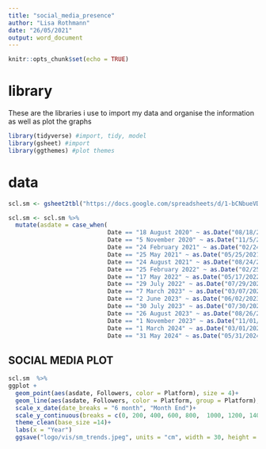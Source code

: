 ```yaml
---
title: "social_media_presence"
author: "Lisa Rothmann"
date: "26/05/2021"
output: word_document
---
```


```r
knitr::opts_chunk$set(echo = TRUE)
```

# library
These are the libraries i use to import my data and organise the information as well as plot the graphs 

```r
library(tidyverse) #import, tidy, model 
library(gsheet) #import 
library(ggthemes) #plot themes
```

# data
```r
scl.sm <- gsheet2tbl("https://docs.google.com/spreadsheets/d/1-bCNbueVD-9tLurdJAHW-SkV3slUs3ash4tXenhY-Zc/edit?usp=sharing")

scl.sm <- scl.sm %>% 
  mutate(asdate = case_when(
                            Date == "18 August 2020" ~ as.Date("08/18/2020", format='%m/%d/%Y'),
                            Date == "5 November 2020" ~ as.Date("11/5/2020", format='%m/%d/%Y'),
                            Date == "24 February 2021" ~ as.Date("02/24/2021", format='%m/%d/%Y'),
                            Date == "25 May 2021" ~ as.Date("05/25/2021", format='%m/%d/%Y'),
                            Date == "24 August 2021" ~ as.Date("08/24/2021", format='%m/%d/%Y'),
                            Date == "25 February 2022" ~ as.Date("02/25/2022", format='%m/%d/%Y'),
                            Date == "17 May 2022" ~ as.Date("05/17/2022", format='%m/%d/%Y'),
                            Date == "29 July 2022" ~ as.Date("07/29/2022", format='%m/%d/%Y'),
                            Date == "7 March 2023" ~ as.Date("03/07/2023", format='%m/%d/%Y'),
                            Date == "2 June 2023" ~ as.Date("06/02/2023", format ='%m/%d/%Y'),
                            Date == "30 July 2023" ~ as.Date("07/30/2023", format='%m/%d/%Y'),
                            Date == "26 August 2023" ~ as.Date("08/26/2023", format='%m/%d/%Y'),
                            Date == "1 November 2023" ~ as.Date("11/01/2023", format='%m/%d/%Y'),
                            Date == "1 March 2024" ~ as.Date("03/01/2024", format='%m/%d/%Y'),
                            Date == "31 May 2024" ~ as.Date("05/31/2024", format='%m/%d/%Y')))
```

## SOCIAL MEDIA PLOT 
```r
scl.sm  %>% 
ggplot +
  geom_point(aes(asdate, Followers, color = Platform), size = 4)+
  geom_line(aes(asdate, Followers, color = Platform, group = Platform), size = 1, linetype = "dashed")+
  scale_x_date(date_breaks = "6 month", "Month End")+
  scale_y_continuous(breaks = c(0, 200, 400, 600, 800,  1000, 1200, 1400))+
  theme_clean(base_size =14)+
  labs(x = "Year")
  ggsave("logo/vis/sm_trends.jpeg", units = "cm", width = 30, height = 15)
  
```

